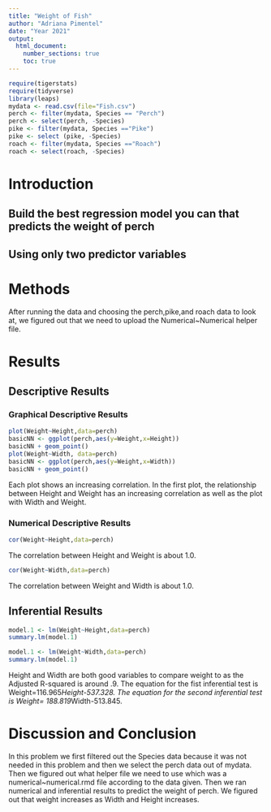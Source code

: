 ```yaml
---
title: "Weight of Fish"
author: "Adriana Pimentel"
date: "Year 2021"
output: 
  html_document:
    number_sections: true
    toc: true
---
```



```r
require(tigerstats)
require(tidyverse)
library(leaps)
mydata <- read.csv(file="Fish.csv")
perch <- filter(mydata, Species == "Perch")
perch <- select(perch, -Species)
pike <- filter(mydata, Species =="Pike")
pike <- select (pike, -Species)
roach <- filter(mydata, Species =="Roach")
roach <- select(roach, -Species)
```

# Introduction

<!--In this section you explain what you are trying to show.  Where did the data come from?  What is the research or other question you are trying to answer?!-->

## Build the best regression model you can that predicts the weight of perch
## Using only two predictor variables  


# Methods

<!--Decide on your methods:  use "variable analysis" or other appropriate descriptors.  Make sure to choose at least one graphical method and at least one numerical method.!-->
After running the data and choosing the perch,pike,and roach data to look at, we figured out that we need to upload the Numerical~Numerical helper file.

# Results

<!--Divide this section into two sub-sections:  One for your descriptive  results and one for your inferential results.!-->

## Descriptive Results

### Graphical Descriptive Results

<!--Graphical results here.  Make sure to show your code.  Provide appropriate labels for axes, giving units if possible, and provide a good title for the graph, too.  Use the graphical results to describe the patterns if any that exist in the data as focused toward the research question!-->

```r
plot(Weight~Height,data=perch)
basicNN <- ggplot(perch,aes(y=Weight,x=Height))
basicNN + geom_point()
plot(Weight~Width, data=perch)
basicNN <- ggplot(perch,aes(y=Weight,x=Width))
basicNN + geom_point()
```

Each plot shows an increasing correlation. In the first plot, the relationship between Height and Weight has an increasing correlation as well as the plot with Width and Weight. 

### Numerical Descriptive Results

<!--Numerical results go here. Use the numerical results to describe the patterns if any that exist in the data as focused toward the research question!-->

```r
cor(Weight~Height,data=perch)
```

The correlation between Height and Weight is about 1.0. 

```r
cor(Weight~Width,data=perch)
```
The correlation between Weight and Width is about 1.0. 

## Inferential Results

<!--State hypothesis clearly.  Make sure your discussion of the inferential test covers all the aspects that the test output produces, such as test statistic, p-value etc.  Make a decision about the null hypothesis, explain the assumptions on which the selected test/procedure was based, and why the chosen procedure satisfys the assumptions and is appropriate to answer the research question!-->
```r
model.1 <- lm(Weight~Height,data=perch)
summary.lm(model.1)
```
```r
model.1 <- lm(Weight~Width,data=perch)
summary.lm(model.1)
```

Height and Width are both good variables to compare weight to as the Adjusted R-squared is around .9. The equation for the fist inferential test is Weight=116.965*Height-537.328.
The equation for the second inferential test is Weight= 188.819*Width-513.845.

# Discussion and Conclusion

<!--Discussion and conclusion here.  If you found a relationship be sure to consider whether the relationship occurs because one of the variavbles causes the other, or whether they perhasps are related for some other reason.  Watch the chapter 6 videos from the GeorgeTown videos collection.!-->

In this problem we first filtered out the Species data because it was not needed in this problem and then we select the perch data out of mydata. Then we figured out what helper file we need to use which was a numerical~numerical.rmd file according to the data given. Then we ran numerical and inferential results to predict the weight of perch. We figured out that weight increases as Width and Height increases. 